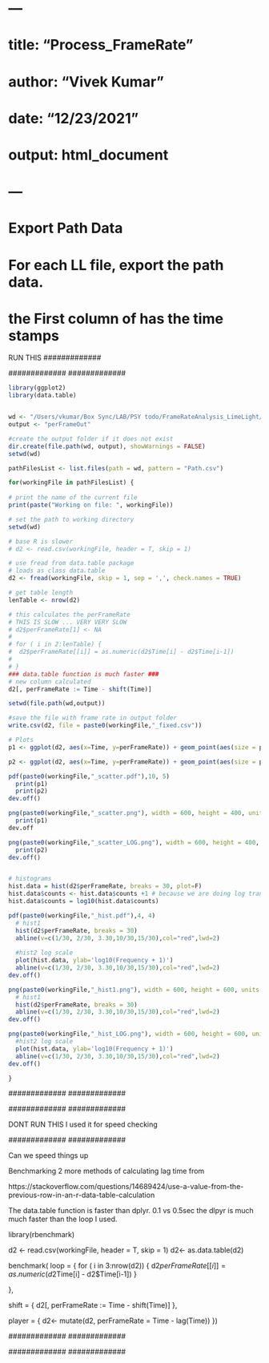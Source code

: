 # ---
# title: "Process_FrameRate"
# author: "Vivek Kumar"
# date: "12/23/2021"
# output: html_document
# ---
# Export Path Data
# For each LL file, export the path data.
# the First column of has the time stamps 

############# RUN THIS      ############# ############# 
############# ############# ############# ############# 

```r
library(ggplot2)
library(data.table)


wd <- "/Users/vkumar/Box Sync/LAB/PSY todo/FrameRateAnalysis_LimeLight/LimeLightFrameRate"
output <- "perFrameOut"

#create the output folder if it does not exist
dir.create(file.path(wd, output), showWarnings = FALSE)
setwd(wd)

pathFilesList <- list.files(path = wd, pattern = "Path.csv")

for(workingFile in pathFilesList) {
  
# print the name of the current file
print(paste("Working on file: ", workingFile))

# set the path to working directory
setwd(wd)

# base R is slower 
# d2 <- read.csv(workingFile, header = T, skip = 1)

# use fread from data.table package
# loads as class data.table
d2 <- fread(workingFile, skip = 1, sep = ',', check.names = TRUE)

# get table length
lenTable <- nrow(d2)

# this calculates the perFrameRate
# THIS IS SLOW ... VERY VERY SLOW
# d2$perFrameRate[1] <- NA
# 
# for ( i in 2:lenTable) {
#  d2$perFrameRate[[i]] = as.numeric(d2$Time[i] - d2$Time[i-1])
# 
# }
### data.table function is much faster ###
# new column calculated
d2[, perFrameRate := Time - shift(Time)]

setwd(file.path(wd,output))

#save the file with frame rate in output folder
write.csv(d2, file = paste0(workingFile,"_fixed.csv"))

# Plots
p1 <- ggplot(d2, aes(x=Time, y=perFrameRate)) + geom_point(aes(size = perFrameRate), shape = 1) + geom_hline(yintercept = 1/30, color = "red") + geom_hline(yintercept = 2/30, color = "red") + geom_hline(yintercept = 3/30, color = "red") + geom_hline(yintercept = 10/30, color = "red")+ geom_hline(yintercept = 15/30, color = "red") + xlab("Time(Seconds)") + ylab("Frame Rate (Seconds)") + ggtitle(workingFile)

p2 <- ggplot(d2, aes(x=Time, y=perFrameRate)) + geom_point(aes(size = perFrameRate), shape = 1) + geom_hline(yintercept = 1/30, color = "red") + geom_hline(yintercept = 2/30, color = "red") + geom_hline(yintercept = 3/30, color = "red") + geom_hline(yintercept = 10/30, color = "red")+ geom_hline(yintercept = 15/30, color = "red") + xlab("Time(Seconds)") + ylab("Frame Rate (Seconds)") + ggtitle(paste(workingFile,"- LOG")) +   scale_y_log10()

pdf(paste0(workingFile,"_scatter.pdf"),10, 5)
  print(p1)
  print(p2)
dev.off()

png(paste0(workingFile,"_scatter.png"), width = 600, height = 400, units = "px", pointsize = 24)
  print(p1)
dev.off

png(paste0(workingFile,"_scatter_LOG.png"), width = 600, height = 400, units = "px", pointsize = 24)
  print(p2)
dev.off()


# histograms
hist.data = hist(d2$perFrameRate, breaks = 30, plot=F) 
hist.data$counts <- hist.data$counts +1 # because we are doing log transfrom, I'm adding 1 frame to each bin to avoid errors
hist.data$counts = log10(hist.data$counts)

pdf(paste0(workingFile,"_hist.pdf"),4, 4)
  # hist1  
  hist(d2$perFrameRate, breaks = 30)
  abline(v=c(1/30, 2/30, 3.30,10/30,15/30),col="red",lwd=2)
  
  #hist2 log scale
  plot(hist.data, ylab='log10(Frequency + 1)')
  abline(v=c(1/30, 2/30, 3.30,10/30,15/30),col="red",lwd=2)
dev.off()

png(paste0(workingFile,"_hist1.png"), width = 600, height = 600, units = "px", pointsize = 12)
  # hist1  
  hist(d2$perFrameRate, breaks = 30)
  abline(v=c(1/30, 2/30, 3.30,10/30,15/30),col="red",lwd=2)
dev.off()

png(paste0(workingFile,"_hist_LOG.png"), width = 600, height = 600, units = "px", pointsize = 12)
  #hist2 log scale
  plot(hist.data, ylab='log10(Frequency + 1)')
  abline(v=c(1/30, 2/30, 3.30,10/30,15/30),col="red",lwd=2)
dev.off()

}
```

############# ############# ############# ############# 
############# ############# ############# ############# 



############# DONT RUN THIS I used it for speed checking
############# ############# ############# ############# 
Can we speed things up

Benchmarking 2 more methods of calculating lag time from 

https://stackoverflow.com/questions/14689424/use-a-value-from-the-previous-row-in-an-r-data-table-calculation

The data.table function is faster than dplyr. 0.1 vs 0.5sec
the dlpyr is much much faster than the loop I used. 


library(rbenchmark)

d2 <- read.csv(workingFile, header = T, skip = 1)
d2<- as.data.table(d2)

benchmark(
loop = {
for ( i in 3:nrow(d2)) {
 d2$perFrameRate[[i]] = as.numeric(d2$Time[i] - d2$Time[i-1])
 }

},

shift = {
d2[, perFrameRate := Time - shift(Time)]
},

player = {
d2<- mutate(d2, perFrameRate = Time - lag(Time))
})

############# ############# ############# ############# 
############# ############# ############# ############# 



